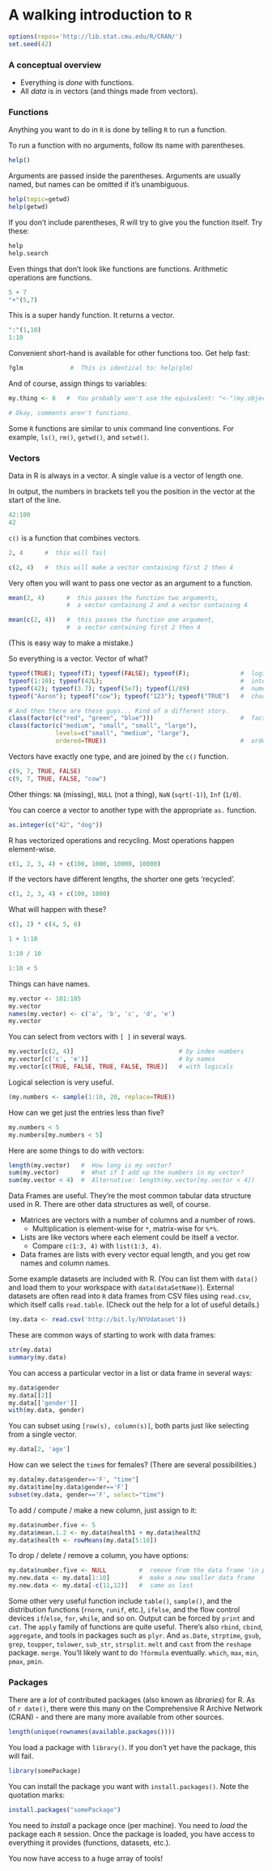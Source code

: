 # A walking introduction to `R`

```r
options(repos='http://lib.stat.cmu.edu/R/CRAN/')
set.seed(42)
```


### A conceptual overview

 * Everything is *done* with functions.
 * All *data* is in vectors (and things made from vectors).


### Functions

Anything you want to do in `R` is done by telling `R` to run a function.

To run a function with no arguments, follow its name with parentheses.

```r
help()
```

Arguments are passed inside the parentheses. Arguments are usually named, but names can be omitted if it's unambiguous.

```r
help(topic=getwd)
help(getwd)
```

If you don't include parentheses, R will try to give you the function itself. Try these:

```r
help
help.search
```

Even things that don't look like functions are functions. Arithmetic operations are functions.

```r
5 + 7
"+"(5,7)
```

This is a super handy function. It returns a vector.

```r
":"(1,10)
1:10
```

Convenient short-hand is available for other functions too. Get help fast:

```r
?glm             #  This is identical to: help(glm)
```

And of course, assign things to variables:

```r
my.thing <- 8   #  You probably won't use the equivalent: "<-"(my.object, 8)

# Okay, comments aren't functions.
```

Some `R` functions are similar to unix command line conventions. For example, `ls()`, `rm()`, `getwd()`, and `setwd()`.


### Vectors

Data in R is always in a vector. A single value is a vector of length one.

In output, the numbers in brackets tell you the position in the vector at the start of the line.

```r
42:100
42
```

`c()` is a function that combines vectors.

```r
2, 4      #  this will fail

c(2, 4)   #  this will make a vector containing first 2 then 4
```

Very often you will want to pass one vector as an argument to a function.

```r
mean(2, 4)      #  this passes the function two arguments,
                #  a vector containing 2 and a vector containing 4

mean(c(2, 4))   #  this passes the function one argument,
                #  a vector containing first 2 then 4
```

(This is easy way to make a mistake.)

So everything is a vector. Vector of what?

```r
typeof(TRUE); typeof(T); typeof(FALSE); typeof(F);              #  logical
typeof(1:10); typeof(42L);                                      #  integer
typeof(42); typeof(3.7); typeof(5e7); typeof(1/89)              #  numeric (double)
typeof("Aaron"); typeof("cow"); typeof("123"); typeof("TRUE")   #  character

# And then there are these guys... Kind of a different story.
class(factor(c("red", "green", "blue")))                        #  factor
class(factor(c("medium", "small", "small", "large"),
             levels=c("small", "medium", "large"),
             ordered=TRUE))                                     #  ordered factor
```

Vectors have exactly one type, and are joined by the `c()` function.

```r
c(9, 7, TRUE, FALSE)
c(9, 7, TRUE, FALSE, "cow")
```

Other things: `NA` (missing), `NULL` (not a thing), `NaN` (`sqrt(-1)`), `Inf` (`1/0`).

You can coerce a vector to another type with the appropriate `as.` function.

```r
as.integer(c("42", "dog"))
```

R has vectorized operations and recycling. Most operations happen element-wise.

```r
c(1, 2, 3, 4) + c(100, 1000, 10000, 10000)
```

If the vectors have different lengths, the shorter one gets 'recycled'.

```r
c(1, 2, 3, 4) + c(100, 1000)
```

What will happen with these?

```r
c(1, 2) * c(4, 5, 6)

1 + 1:10

1:10 / 10

1:10 < 5
```

Things can have names.

```r
my.vector <- 101:105
my.vector
names(my.vector) <- c('a', 'b', 'c', 'd', 'e')
my.vector
```

You can select from vectors with `[ ]` in several ways.

```r
my.vector[c(2, 4)]                             # by index numbers
my.vector[c('c', 'e')]                         # by names
my.vector[c(TRUE, FALSE, TRUE, FALSE, TRUE)]   # with logicals
```

Logical selection is very useful.

```r
(my.numbers <- sample(1:10, 20, replace=TRUE))
```

How can we get just the entries less than five?

```r
my.numbers < 5
my.numbers[my.numbers < 5]
```

Here are some things to do with vectors:

```r
length(my.vector)   #  How long is my vector?
sum(my.vector)      #  What if I add up the numbers in my vector?
sum(my.vector < 4)  #  Alternative: length(my.vector[my.vector < 4])
```

Data Frames are useful. They're the most common tabular data structure used in R. There are other data structures as well, of course.

* Matrices are vectors with a number of columns and a number of rows.
    * Multiplication is element-wise for `*`, matrix-wise for `%*%`.
* Lists are like vectors where each element could be itself a vector.
    * Compare `c(1:3, 4)` with `list(1:3, 4)`.
* Data frames are lists with every vector equal length, and you get row names and column names.

Some example datasets are included with R. (You can list them with `data()` and load them to your workspace with `data(dataSetName)`). External datasets are often read into `R` data frames from CSV files using `read.csv`, which itself calls `read.table`. (Check out the help for a lot of useful details.)

```r
(my.data <- read.csv('http://bit.ly/NYUdataset'))
```

These are common ways of starting to work with data frames:

```r
str(my.data)
summary(my.data)
```

You can access a particular vector in a list or data frame in several ways:

```r
my.data$gender
my.data[[2]]
my.data[['gender']]
with(my.data, gender)
```

You can subset using `[row(s), column(s)]`, both parts just like selecting from a single vector.

```r
my.data[2, 'age']
```

How can we select the `time`s for females? (There are several possibilities.)

```r
my.data[my.data$gender=='F', "time"]
my.data$time[my.data$gender=='F']
subset(my.data, gender=='F', select="time")
```

To add / compute / make a new column, just assign to it:

```r
my.data$number.five <- 5
my.data$mean.1.2 <- my.data$health1 + my.data$health2
my.data$health <- rowMeans(my.data[5:10])
```

To drop / delete / remove a column, you have options:

```r
my.data$number.five <- NULL         #  remove from the data frame 'in place'
my.new.data <- my.data[1:10]        #  make a new smaller data frame
my.new.data <- my.data[-c(11,12)]   #  same as last
```

Some other very useful function include `table()`, `sample()`, and the distribution functions (`rnorm`, `runif`, etc.), `ifelse`, and the flow control devices `if`/`else`, `for`, `while`, and so on. Output can be forced by `print` and `cat`. The `apply` family of functions are quite useful. There's also `rbind`, `cbind`, `aggregate`, and tools in packages such as `plyr`. And `as.Date`, `strptime`, `gsub`, `grep`, `toupper`, `tolower`, `sub_str`, `strsplit`. `melt` and `cast` from the `reshape` package. `merge`. You'll likely want to do `?formula` eventually. `which`, `max`, `min`, `pmax`, `pmin`.


### Packages

There are a *lot* of contributed packages (also known as *libraries*) for R. As of ``r date()``, there were this many on the Comprehensive R Archive Network (CRAN) - and there are many more available from other sources.

```r
length(unique(rownames(available.packages())))
```

You load a package with `library()`. If you don't yet have the package, this will fail.

```r
library(somePackage)
```

You can install the package you want with `install.packages()`. Note the quotation marks:

```r
install.packages("somePackage")
```

You need to *install* a package once (per machine). You need to *load* the package each `R` session. Once the package is loaded, you have access to everything it provides (functions, datasets, etc.).

You now have access to a huge array of tools!
